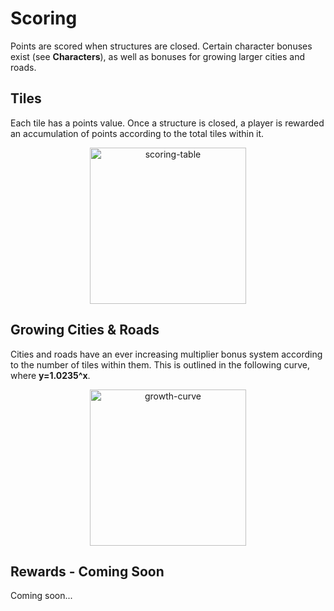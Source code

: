 # Scoring

Points are scored when structures are closed. Certain character bonuses exist (see **Characters**), as well as bonuses for growing larger cities and roads.

## Tiles

Each tile has a points value. Once a structure is closed, a player is rewarded an accumulation of points according to the total tiles within it.

<div align="center">
    <img width="250" src="scoring-table.png" alt="scoring-table" />
</div>

## Growing Cities & Roads

Cities and roads have an ever increasing multiplier bonus system according to the number of tiles within them. This is outlined in the following curve, where **y=1.0235^x**.

<div align="center">
    <img width="250" src="growth-curve.png" alt="growth-curve" />
</div>

## Rewards - Coming Soon

Coming soon...

